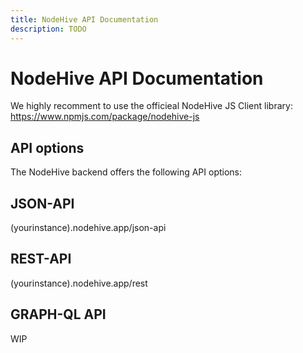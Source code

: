 ```yaml
---
title: NodeHive API Documentation
description: TODO
---
```

# NodeHive API Documentation

We highly recomment to use the officieal NodeHive JS Client library: https://www.npmjs.com/package/nodehive-js


## API options

The NodeHive backend offers the following API options:

## JSON-API

(yourinstance).nodehive.app/json-api

## REST-API

(yourinstance).nodehive.app/rest

## GRAPH-QL API

WIP


